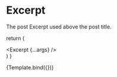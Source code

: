 
<Meta title="Design System/Atoms/Excerpt" component={Excerpt} />

# Excerpt

The post Excerpt used above the post title.

  return (
    <div className="p-20 flex items-center justify-center">
      <Excerpt {...args} />
    </div>
  )
}

<Canvas>
  <Story
    name="Excerpt"
    args={{
      excerpt:
        'Cup french variety lungo mazagran roast affogato plunger so rich. Luwak panna breve milk to java turkish café and caffeine siphon.'
    }}
  >
    {Template.bind({})}
  </Story>
</Canvas>
